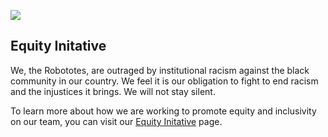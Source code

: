![](/assets/equity-initiative.avif)

## Equity Initative

We, the Robototes, are outraged by institutional racism against the black community in our country. We feel it is our obligation to fight to end racism and the injustices it brings. We will not stay silent.

To learn more about how we are working to promote equity and inclusivity on our team, you can visit our [Equity Initative](/outreach/equity-initiative) page.
